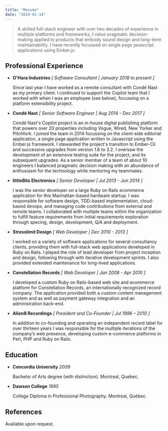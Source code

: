 ```yaml
---
title: "Resume"
date: "2019-01-14"
---
```


> A skilled full-stack engineer with over two decades of experience in multiple platforms and frameworks, I value pragmatic decision-making applied to products that embody sound design and long-term maintainability. I have recently focussed on single page javascript applications using Ember.js.

## Professional Experience

- **O'Hara Industries**
  _[ Software Consultant | January 2018 to present ]_

  Since last year I have worked as a remote consultant with Condé Nast as my primary client. I continued to support the Copilot team that I worked with when I was an employee (see below), focussing on a platform extensibility project.

- **Condé Nast**
  _[ Senior Software Engineer | Aug 2014 - Dec 2017 ]_

  Condé Nast's Copilot project is an in-house digital publishing platform that powers over 20 properties including Vogue, Wired, New Yorker and Pitchfork. I joined the team in 2014 focussing on the client-side editorial application, a single page application written in Javascript using the Ember.js framework. I stewarded the project's transition to Ember-Cli and successive upgrades from version 1.6 to 3.2. I oversaw the development of an extensive testing suite for the project, and its subsequent upgrades. As a senior member of a team of about 10 engineers I balanced pragmatic decision making with an abundance of enthusiasm for the technology while mentoring my teammates.

- **littleBits Electronics**
  _[ Senior Developer | Jul 2013 - Jun 2014 ]_

  I was the senior developer on a large Ruby on Rails ecommerce application for this Manhattan-based hardware startup. I was responsible for software design, TDD-based implementation, cloud-based devops, and managing code contributions from external and remote teams. I collaborated with multiple teams within the organization to fulfill feature requirements from initial requirements exploration through specing, design, development, Q/A and deployment.

- **Stresslimit Design**
  _[ Web Developer | Dec 2010 - 2013 ]_

  I worked on a variety of software applications for several consultancy clients, providing them with full-stack web applications developed in Ruby on Rails. I played the role of lead developer from project inception and design, following through with iterative development sprints. I also provided extended maintenance for long-lived applications.

- **Constellation Records**
  _[ Web Developer | Jan 2008 - Apr 2010 ]_

  I developed a custom Ruby on Rails-based web site and ecommerce platform for Constellation Records, an internationally recognized record company. The application provided both a custom content management system and as well as payment gateway integration and an administration back-end.

- **Alien8 Recordings**
  _[ President and Co-Founder | Jul 1996 – 2010 ]_

  In addition to co-founding and operating an independent record label for over thirteen years I was responsible for the multiple iterations of the company’s web presence, developing custom e-commerce platforms in Perl, PHP and Ruby on Rails.

## Education

- **Concordia University**
  _2009_

  Bachelor of Arts degree (with distinction). Montreal, Quebec.

- **Dawson College**
  _1995_

  College Diploma in Professional Photography. Montreal, Québec.

## References

Available upon request.
